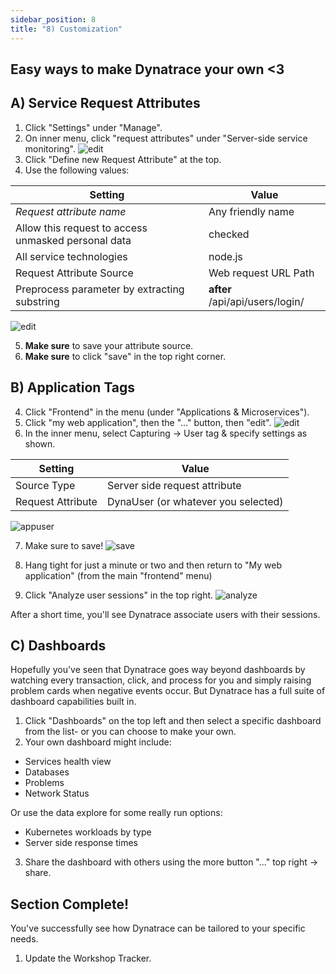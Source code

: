```yaml
---
sidebar_position: 8
title: "8) Customization"
---
```


## Easy ways to make Dynatrace your own <3

## A) Service Request Attributes

1. Click "Settings" under "Manage".
2. On inner menu, click "request attributes" under "Server-side service monitoring".
   ![edit](/img/customize3.jpg)
3. Click "Define new Request Attribute" at the top.
4. Use the following values:

| Setting                                             | Value                           |
| --------------------------------------------------- | ------------------------------- |
| _Request attribute name_                            | Any friendly name               |
| Allow this request to access unmasked personal data | checked                         |
| All service technologies                            | node.js                         |
| Request Attribute Source                            | Web request URL Path            |
| Preprocess parameter by extracting substring        | **after** /api/api/users/login/ |

![edit](/img/customize4.jpg)

5. **Make sure** to save your attribute source.
6. **Make sure** to click "save" in the top right corner.

## B) Application Tags

4. Click "Frontend" in the menu (under "Applications & Microservices").
5. Click "my web application", then the "..." button, then "edit".
   ![edit](/img/customize1.jpg)
6. In the inner menu, select Capturing -> User tag & specify settings as shown.

| Setting           | Value                               |
| ----------------- | ----------------------------------- |
| Source Type       | Server side request attribute       |
| Request Attribute | DynaUser (or whatever you selected) |

![appuser](/img/appuser.jpg)

7. Make sure to save!
   ![save](/img/usertagsave.jpg)

8. Hang tight for just a minute or two and then return to "My web application" (from the main "frontend" menu)
9. Click "Analyze user sessions" in the top right.
   ![analyze](/img/analyze.jpg)

After a short time, you'll see Dynatrace associate users with their sessions.

## C) Dashboards

Hopefully you've seen that Dynatrace goes way beyond dashboards by watching every transaction, click, and process for you and simply raising problem cards when negative events occur. But Dynatrace has a full suite of dashboard capabilities built in.

1. Click "Dashboards" on the top left and then select a specific dashboard from the list- or you can choose to make your own.
2. Your own dashboard might include:

- Services health view
- Databases
- Problems
- Network Status

Or use the data explore for some really run options:

- Kubernetes workloads by type
- Server side response times

3. Share the dashboard with others using the more button "..." top right -> share.

## Section Complete!

You've successfully see how Dynatrace can be tailored to your specific needs.

1. Update the Workshop Tracker.
